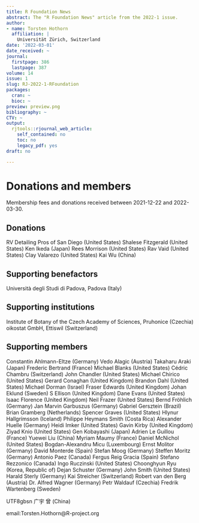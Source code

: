 ```yaml
---
title: R Foundation News
abstract: The "R Foundation News" article from the 2022-1 issue.
author:
- name: Torsten Hothorn
  affiliation: |
    Universität Zürich, Switzerland
date: '2022-03-01'
date_received: ~
journal:
  firstpage: 386
  lastpage: 387
volume: 14
issue: 1
slug: RJ-2022-1-RFoundation
packages:
  cran: ~
  bioc: ~
preview: preview.png
bibliography: ~
CTV: ~
output:
  rjtools::rjournal_web_article:
    self_contained: no
    toc: no
    legacy_pdf: yes
draft: no

---
```









# Donations and members

Membership fees and donations received between 2021-12-22 and
2022-03-30.

## Donations

RV Detailing Pros of San Diego (United States) Shalese Fitzgerald
(United States) Ken Ikeda (Japan) Rees Morrison (United States) Rav Vaid
(United States) Clay Valarezo (United States) Kai Wu (China)

## Supporting benefactors

Università degli Studi di Padova, Padova (Italy)

## Supporting institutions

Institute of Botany of the Czech Academy of Sciences, Pruhonice
(Czechia) oikostat GmbH, Ettiswil (Switzerland)

## Supporting members

Constantin Ahlmann-Eltze (Germany) Vedo Alagic (Austria) Takaharu Araki
(Japan) Frederic Bertrand (France) Michael Blanks (United States) Cédric
Chambru (Switzerland) John Chandler (United States) Michael Chirico
(United States) Gerard Conaghan (United Kingdom) Brandon Dahl (United
States) Michael Dorman (Israel) Fraser Edwards (United Kingdom) Johan
Eklund (Sweden) S Ellison (United Kingdom) Dane Evans (United States)
Isaac Florence (United Kingdom) Neil Frazer (United States) Bernd
Fröhlich (Germany) Jan Marvin Garbuszus (Germany) Gabriel Gersztein
(Brazil) Brian Gramberg (Netherlands) Spencer Graves (United States)
Hlynur Hallgrímsson (Iceland) Philippe Heymans Smith (Costa Rica)
Alexander Huelle (Germany) Heidi Imker (United States) Gavin Kirby
(United Kingdom) Ziyad Knio (United States) Gen Kobayashi (Japan) Adrien
Le Guillou (France) Yuewei Liu (China) Myriam Maumy (France) Daniel
McNichol (United States) Bogdan-Alexandru Micu (Luxembourg) Ernst
Molitor (Germany) David Monterde (Spain) Stefan Moog (Germany) Steffen
Moritz (Germany) Antonio Paez (Canada) Fergus Reig Gracia (Spain)
Stefano Rezzonico (Canada) Ingo Ruczinski (United States) Choonghyun Ryu
(Korea, Republic of) Dejan Schuster (Germany) John Smith (United States)
Harald Sterly (Germany) Kai Streicher (Switzerland) Robert van den Berg
(Austria) Dr. Alfred Wagner (Germany) Petr Waldauf (Czechia) Fredrik
Wartenberg (Sweden)

::: CJK*
UTF8gbsn 广宇 曾 (China)
:::

email:Torsten.Hothorn@R-project.org
